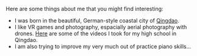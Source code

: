 Here are some things about me that you might find interesting:

- I was born in the beautiful, German-style coastal city of [Qingdao](https://en.wikipedia.org/wiki/Qingdao).
- I like VR games and photography, espacially aerial photography with drones. [Here](https://www.bilibili.com/video/BV154411C7Z8/#reply66991918) are some of the videos I took for my high school in Qingdao.
- I am also trying to improve my very much out of practice piano skills... 